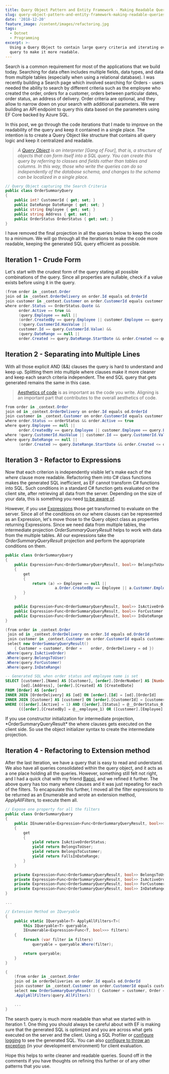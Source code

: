 ```yaml
---
title: Query Object Pattern and Entity Framework - Making Readable Queries
slug: query-object-pattern-and-entity-framework-making-readable-queries
date: '2018-12-20'
feature_image: /content/images/refactoring.jpg
tags:
  - Dotnet
  - Programming
excerpt: >-
  Using a Query Object to contain large query criteria and iterating over the
  query to make it more readable.
---
```

Search is a common requirement for most of the applications that we build today. Searching for data often includes multiple fields, data types, and data from multiple tables (especially when using a relational database). I was recently building a Search page which involved searching for Orders - users needed the ability to search by different criteria such as the employee who created the order, orders for a customer, orders between particular dates, order status, an address of delivery. Order criteria are optional, and they allow to narrow down on your search with additional parameters. We were building an API endpoint to query this data based on the parameters using EF Core backed by Azure SQL.

In this post, we go through the code iterations that I made to improve on the readability of the query and keep it contained in a single place. The intention is to create a Query Object like structure that contains all query logic and keep it centralized and readable.

> _A [Query Object](https://martinfowler.com/eaaCatalog/queryObject.html) is an interpreter \[Gang of Four\], that is, a structure of objects that can form itself into a SQL query. You can create this query by referring to classes and fields rather than tables and columns. In this way, those who write the queries can do so independently of the database schema, and changes to the schema can be localized in a single place._

```csharp
// Query Object capturing the Search Criteria
public class OrderSummaryQuery
{
    public int? CustomerId { get; set; }
    public DateRange DateRange { get; set; }
    public string Employee { get; set; }
    public string Address { get; set;}
    public OrderStatus OrderStatus { get; set; }
}

```

I have removed the final projection in all the queries below to keep the code to a minimum. We will go through all the iterations to make the code more readable, keeping the generated SQL query efficient as possible.

## Iteration 1 - Crude Form

Let's start with the crudest form of the query stating all possible combinations of the query. Since all properties are nullable, check if a value exists before using it in the query.

```csharp
(from order in _context.Order
join od in _context.OrderDelivery on order.Id equals od.OrderId
join customer in _context.Customer on order.CustomerId equals customer.Id
where order.Status == OrderStatus.Quote &&
      order.Active == true &&
      (query.Employee == null ||
      (order.CreatedBy == query.Employee || customer.Employee == query.Employee)) &&
      (!query.CustomerId.HasValue ||
      customer.Id == query.CustomerId.Value) &&
      (query.DateRange == null ||
      order.Created >= query.DateRange.StartDate && order.Created <= query.DateRange.EndDate))

```

## Iteration 2 - Separating into Multiple Lines

With all those explicit AND (&&) clauses the query is hard to understand and keep up. Splitting them into multiple where clauses make it more cleaner and keep each search criteria independent. The end SQL query that gets generated remains the same in this case.

> [Aesthetics of code](/blog/left-align-your-code-for-better-readability/) is as important as the code you write. Aligning is an important part that contributes to the overall aesthetics of code.

```csharp
from order in _context.Order
join od in _context.OrderDelivery on order.Id equals od.OrderId
join customer in _context.Customer on order.CustomerId equals customer.Id
where order.Status == orderStatus && order.Active == true
where query.Employee == null ||
      order.CreatedBy == query.Employee || customer.Employee == query.Employee
where !query.CustomerId.HasValue || customer.Id == query.CustomerId.Value
where query.DateRange == null ||
      (order.Created >= query.DateRange.StartDate && order.Created <= query.DateRange.EndDate)

```

## Iteration 3 - Refactor to Expressions

Now that each criterion is independently visible let's make each of the _where_ clause more readable. Refactoring them into C# class functions makes the generated SQL inefficient, as EF cannot transform C# functions into SQL. Such conditions in a standard C# function gets evaluated on the client site, after retrieving all data from the server. Depending on the size of your data, this is something you need [to be aware of](https://docs.microsoft.com/en-us/ef/core/querying/client-eval#client-evaluation-performance-issues).

However, if you use [Expressions](https://docs.microsoft.com/en-us/dotnet/framework/data/adonet/ef/language-reference/expressions-in-linq-to-entities-queries) those get transformed to evaluate on the server. Since all of the conditions on our where clauses can be represented as an Expression, let's move those to the Query object class as properties returning Expressions. Since we need data from multiple tables, the intermediate projection _OrderSummaryQueryResult_ helps to work with data from the multiple tables. All our expressions take the _OrderSummaryQueryResult_ projection and perform the appropriate conditions on them.

```csharp
public class OrderSummaryQuery
{
    public Expression<Func<OrderSummaryQueryResult, bool>> BelongsToUser
    {
        get
        {
            return (a) => Employee == null ||
                      a.Order.CreatedBy == Employee || a.Customer.Employee == Employee;
        }
    }

    public Expression<Func<OrderSummaryQueryResult, bool>> IsActiveOrder...
    public Expression<Func<OrderSummaryQueryResult, bool>> ForCustomer...
    public Expression<Func<OrderSummaryQueryResult, bool>> InDateRange...
}

```
```csharp
(from order in _context.Order
 join od in _context.OrderDelivery on order.Id equals od.OrderId
 join customer in _context.Customer on order.CustomerId equals customer.Id
 select new OrderSummaryQueryResult()
    { Customer = customer, Order =    order, OrderDelivery = od })
.Where(query.IsActiveOrder)
.Where(query.BelongsToUser)
.Where(query.ForCustomer)
.Where(query.InDateRange)

```
```sql
-- Generated SQL when order status and employee name is set
SELECT [customer].[Name] AS [Customer], [order].[OrderNumber] AS [Number],
       [od].[Address], [order].[Created] AS [CreatedDate]
FROM [Order] AS [order]
INNER JOIN [OrderDelivery] AS [od] ON [order].[Id] = [od].[OrderId]
INNER JOIN [Customer] AS [customer] ON [order].[CustomerId] = [customer].[Id]
WHERE (([order].[Active] = 1) AND ([order].[Status] = @__OrderStatus_0)) AND
      (([order].[CreatedBy] = @__employee_1) OR ([customer].[Employee] = @__employee_2))

```

If you use constructor initialization for intermediate projection, \*OrderSummaryQueryResult\* the where clauses gets executed on the client side. So use the object initializer syntax to create the intermediate projection.

## Iteration 4 - Refactoring to Extension method

After the last iteration, we have a query that is easy to read and understand. We also have all queries consolidated within the query object, and it acts as a one place holding all the queries. However, something still felt not right, and I had a quick chat with my friend [Bappi](https://twitter.com/zpbappi), and we refined it further. The above query has too many where clauses and it was just repeating for each of the filters. To encapsulate this further, I moved all the filter expressions to be returned as an Enumerable and wrote an extension method, _ApplyAllFilters_, to execute them all.

```csharp
// Expose one property for all the filters
public class OrderSummaryQuery
{
    public IEnumerable<Expression<Func<OrderSummaryQueryResult, bool>>> AllFilters
    {
        get
        {
            yield return IsActiveOrderStatus;
            yield return BelongsToUser;
            yield return BelongsToCustomer;
            yield return FallsInDateRange;
        }
    }

    private Expression<Func<OrderSummaryQueryResult, bool>> BelongsToUser...
    private Expression<Func<OrderSummaryQueryResult, bool>> IsActiveOrder...
    private Expression<Func<OrderSummaryQueryResult, bool>> ForCustomer...
    private Expression<Func<OrderSummaryQueryResult, bool>> InDateRange...
}

...

// Extension Method on IQueryable
{
    public static IQueryable<T> ApplyAllFilters<T>(
        this IQueryable<T> queryable,
        IEnumerable<Expression<Func<T, bool>>> filters)
    {
        foreach (var filter in filters)
            queryable = queryable.Where(filter);

        return queryable;
    }
}

```
```csharp
{
    (from order in _context.Order
    join od in orderDeliveries on order.Id equals od.OrderId
    join customer in _context.Customer on order.CustomerId equals customer.Id
    select new OrderSummaryQueryResult() { Customer = customer, Order = order, OrderDelivery = od })
    .ApplyAllFilters(query.AllFilters)

    ...
}

```

The search query is much more readable than what we started with in Iteration 1. One thing you should always be careful about with EF is making sure that the generated SQL is optimized and you are across what gets executed on the server and the client. Using a SQL Profiler or [configure logging](https://docs.microsoft.com/en-us/ef/core/miscellaneous/logging) to see the generated SQL. You can also [configure to throw an exception](https://docs.microsoft.com/en-us/ef/core/querying/client-eval#optional-behavior-throw-an-exception-for-client-evaluation) (in your development environment) for client evaluation.

Hope this helps to write cleaner and readable queries. Sound off in the comments if you have thoughts on refining this further or of any other patterns that you use.

